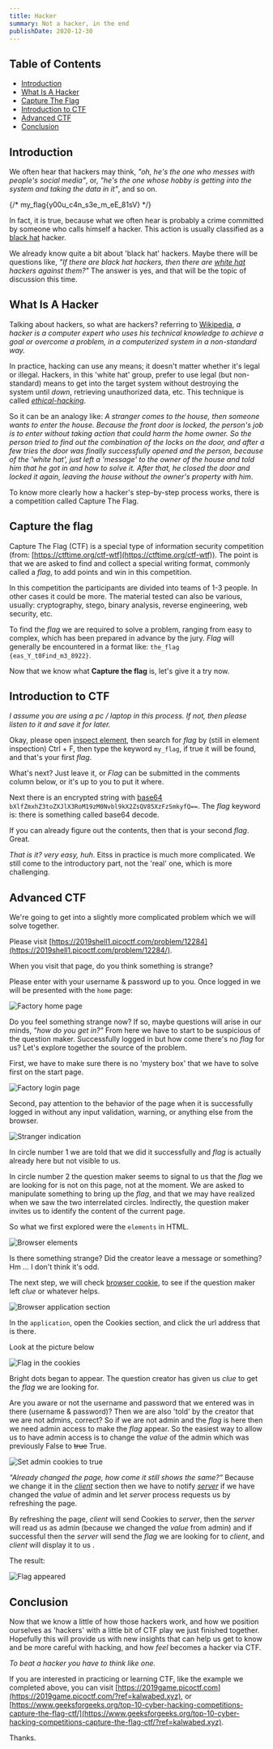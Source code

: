 ```yaml
---
title: Hacker
summary: Not a hacker, in the end
publishDate: 2020-12-30
---
```


## Table of Contents

- [Introduction](#introduction)
- [What Is A Hacker](#what-is-a-hacker)
- [Capture The Flag](#capture-the-flag)
- [Introduction to CTF](#introduction-to-ctf)
- [Advanced CTF](#advanced-ctf)
- [Conclusion](#conclusion)

## Introduction

We often hear that hackers may think, _"oh, he's the one who messes with people's social media"_, or, _"he's the one whose hobby is getting into the system and taking the data in it"_, and so on.

{/* my_flag{y00u_c4n_s3e_m_eE_81sV} */}

In fact, it is true, because what we often hear is probably a crime committed by someone who calls himself a hacker. This action is usually classified as a [black hat](https://www.kaspersky.com/resource-center/threats/black-hat-hacker) hacker.

We already know quite a bit about 'black hat' hackers. Maybe there will be questions like, _"If there are black hat hackers, then there are [white hat](https://techjury.net/blog/what-is-a-white-hat-hacker/) hackers against them?"_ The answer is yes, and that will be the topic of discussion this time.

## What Is A Hacker

Talking about hackers, so what are hackers? referring to [Wikipedia](https://en.wikipedia.org/wiki/Hacker), _a hacker is a computer expert who uses his technical knowledge to achieve a goal or overcome a problem, in a computerized system in a non-standard way._

In practice, hacking can use any means; it doesn't matter whether it's legal or illegal. Hackers, in this 'white hat' group, prefer to use legal (but non-standard) means to get into the target system without destroying the system until _down_, retrieving unauthorized data, etc. This technique is called _[ethical-hacking](https://www.secjuice.com/ethical-hacking-a-brief-overview/)_.

So it can be an analogy like: _A stranger comes to the house, then someone wants to enter the house. Because the front door is locked, the person's job is to enter without taking action that could harm the home owner. So the person tried to find out the combination of the locks on the door, and after a few tries the door was finally successfully opened and the person, because of the 'white hat', just left a 'message' to the owner of the house and told him that he got in and how to solve it. After that, he closed the door and locked it again, leaving the house without the owner's property with him_.

To know more clearly how a hacker's step-by-step process works, there is a competition called Capture The Flag.

## Capture the flag

Capture The Flag (CTF) is a special type of information security competition (from: [https://ctftime.org/ctf-wtf](https://ctftime.org/ctf-wtf)). The point is that we are asked to find and collect a special writing format, commonly called a _flag_, to add points and win in this competition.

In this competition the participants are divided into teams of 1-3 people. In other cases it could be more. The material tested can also be various, usually: cryptography, stego, binary analysis, reverse engineering, web security, etc.

To find the _flag_ we are required to solve a problem, ranging from easy to complex, which has been prepared in advance by the jury. _Flag_ will generally be encountered in a format like: `the_flag {eas_Y_t0Find_m3_8922}`.

Now that we know what **Capture the flag** is, let's give it a try now.

## Introduction to CTF

_I assume you are using a pc / laptop in this process. If not, then please listen to it and save it for later._

Okay, please open [inspect element](https://www.lifewire.com/get-inspect-element-tool-for-browser-756549), then search for _flag_ by (still in element inspection) Ctrl + F, then type the keyword `my_flag`, if true it will be found, and that's your first _flag_.

What's next? Just leave it, or _Flag_ can be submitted in the comments column below, or it's up to you to put it where.

Next there is an encrypted string with [base64](https://en.wikipedia.org/wiki/Base64) `bXlfZmxhZ3toZXJlX3RoM19zM0Nvbl9kX2ZsQV85XzFzSmkyfQ==`. The _flag_ keyword is: there is something called base64 decode.

If you can already figure out the contents, then that is your second _flag_. Great.

_That is it? very easy, huh_. Eitss in practice is much more complicated. We still come to the introductory part, not the 'real' one, which is more challenging.

## Advanced CTF

We're going to get into a slightly more complicated problem which we will solve together.

Please visit [https://2019shell1.picoctf.com/problem/12284](https://2019shell1.picoctf.com/problem/12284/).

When you visit that page, do you think something is strange?

Please enter with your username & password up to you. Once logged in we will be presented with the `home` page:

![Factory home page](/posts/hacker/advanced-home.png)

Do you feel something strange now? If so, maybe questions will arise in our minds, _"how do you get in?"_ From here we have to start to be suspicious of the question maker. Successfully logged in but how come there's no _flag_ for us? Let's explore together the source of the problem.

First, we have to make sure there is no 'mystery box' that we have to solve first on the start page.

![Factory login page](/posts/hacker/checked-login.png)

Second, pay attention to the behavior of the page when it is successfully logged in without any input validation, warning, or anything else from the browser.

![Stranger indication](/posts/hacker/two-circles.png)

In circle number 1 we are told that we did it successfully and _flag_ is actually already here but not visible to us.

In circle number 2 the question maker seems to signal to us that the _flag_ we are looking for is not on this page, not at the moment. We are asked to manipulate something to bring up the _flag_, and that we may have realized when we saw the two interrelated circles. Indirectly, the question maker invites us to identify the content of the current page.

So what we first explored were the `elements` in HTML.

![Browser elements](/posts/hacker/elements.png)

Is there something strange? Did the creator leave a message or something? Hm ... I don't think it's odd.

The next step, we will check [browser cookie](https://developer.mozilla.org/en-US/docs/Web/HTTP/Cookies), to see if the question maker left _clue_ or whatever helps.

![Browser application section](/posts/hacker/application.png)

In the `application`, open the Cookies section, and click the url address that is there.

Look at the picture below

![Flag in the cookies](/posts/hacker/cookie-url.png)

Bright dots began to appear. The question creator has given us _clue_ to get the _flag_ we are looking for.

Are you aware or not the username and password that we entered was in there (username & password)? Then we are also 'told' by the creator that we are not admins, correct? So if we are not admin and the _flag_ is here then we need admin access to make the _flag_ appear. So the easiest way to allow us to have admin access is to change the _value_ of the admin which was previously False to ~~true~~ True.

![Set admin cookies to true](/posts/hacker/admin-true.png)

_"Already changed the page, how come it still shows the same?"_ Because we change it in the _[client](https://developer.mozilla.org/en-US/docs/Learn/JavaScript/Client-side_web_APIs)_ section then we have to notify _[server](https://developer.mozilla.org/en-US/docs/Learn/Server-side/First_steps/Introduction#What_is_server-side_website_programming)_ if we have changed the _value_ of admin and let _server_ process requests us by refreshing the page.

By refreshing the page, _client_ will send Cookies to _server_, then the _server_ will read us as admin (because we changed the _value_ from admin) and if successful then the _server_ will send the _flag_ we are looking for to _client_, and _client_ will display it to us .

The result:

![Flag appeared](/posts/hacker/picoctf.png)

## Conclusion

Now that we know a little of how those hackers work, and how we position ourselves as 'hackers' with a little bit of CTF play we just finished together. Hopefully this will provide us with new insights that can help us get to know and be more careful with hacking, and how _feel_ becomes a hacker via CTF.

_To beat a hacker you have to think like one._

If you are interested in practicing or learning CTF, like the example we completed above, you can visit [https://2019game.picoctf.com](https://2019game.picoctf.com/?ref=kalwabed.xyz), or [https://www.geeksforgeeks.org/top-10-cyber-hacking-competitions-capture-the-flag-ctf/](https://www.geeksforgeeks.org/top-10-cyber-hacking-competitions-capture-the-flag-ctf/?ref=kalwabed.xyz).

Thanks.
